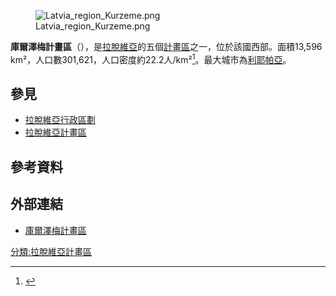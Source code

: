 [[File:Latvia_region_Kurzeme.png|thumb]]

'''庫爾澤梅計畫區'''（{{lang-lv|Kurzemes plānošanas reģions}}），是[[拉脫維亞|拉脫維亞]]的五個[[拉脫維亞計畫區|計畫區]]之一，位於該國西部。面積13,596 km²，人口數301,621，人口密度約22.2人/km²<ref>{{Cite web |url=https://likumi.lv/doc.php?id=185993 |title=Administratīvo teritoriju un apdzīvoto vietu likums |access-date=2017-02-25 |archive-date=2021-11-29 |archive-url=https://web.archive.org/web/20211129190621/https://likumi.lv/doc.php?id=185993 |dead-url=no }}</ref>。最大城市為[[利耶帕亞|利耶帕亞]]。

==參見==
*[[拉脫維亞行政區劃|拉脫維亞行政區劃]]
*[[拉脫維亞計畫區|拉脫維亞計畫區]]

==參考資料==
{{reflist}}

==外部連結==
*[https://web.archive.org/web/20170201025818/http://www.kurzemesregions.lv/sakums 庫爾澤梅計畫區]

[[分類:拉脫維亞計畫區|分類:拉脫維亞計畫區]]

{{Latvia-geo-stub}}